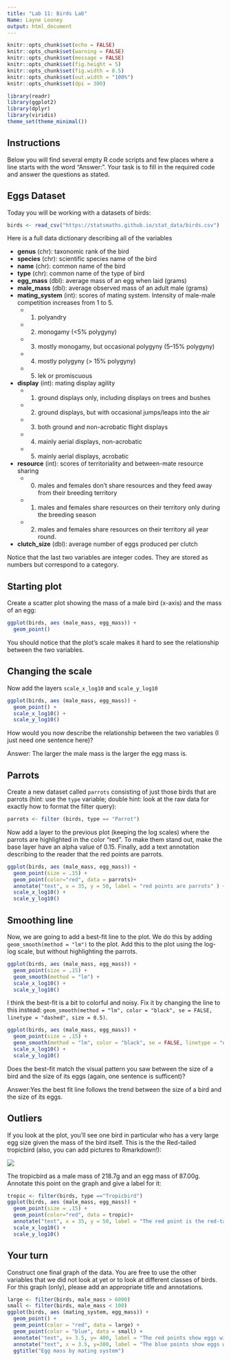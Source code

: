 ---
title: "Lab 11: Birds Lab"
Name: Layne Looney
output: html_document
---

```{r setup, include=FALSE}
knitr::opts_chunk$set(echo = FALSE)
knitr::opts_chunk$set(warning = FALSE)
knitr::opts_chunk$set(message = FALSE)
knitr::opts_chunk$set(fig.height = 5)
knitr::opts_chunk$set(fig.width = 8.5)
knitr::opts_chunk$set(out.width = "100%")
knitr::opts_chunk$set(dpi = 300)

library(readr)
library(ggplot2)
library(dplyr)
library(viridis)
theme_set(theme_minimal())
```

## Instructions

Below you will find several empty R code scripts and few places where a line
starts with the word "Answer:". Your task is to fill in the required code and
answer the questions as stated.

## Eggs Dataset

Today you will be working with a datasets of birds:

```{r}
birds <- read_csv("https://statsmaths.github.io/stat_data/birds.csv")
```

Here is a full data dictionary describing all of the variables

- **genus** (chr): taxonomic rank of the bird
- **species** (chr): scientific species name of the bird
- **name** (chr): common name of the bird
- **type** (chr): common name of the type of bird
- **egg_mass** (dbl): average mass of an egg when laid (grams)
- **male_mass** (dbl): average observed mass of an adult male (grams)
- **mating_system** (int): scores of mating system. Intensity of male-male competition increases from 1 to 5.
    - (1) polyandry
    - (2) monogamy (<5% polygyny)
    - (3) mostly monogamy, but occasional polygyny (5–15% polygyny)
    - (4) mostly polygyny (> 15% polygyny)
    - (5) lek or promiscuous
- **display** (int): mating display agility
    - (1) ground displays only, including displays on trees and bushes
    - (2) ground displays, but with occasional jumps/leaps into the air
    - (3) both ground and non-acrobatic flight displays
    - (4) mainly aerial displays, non-acrobatic
    - (5) mainly aerial displays, acrobatic
- **resource** (int): scores of territoriality and between-mate resource sharing
    - (0) males and females don't share resources and they feed away from their breeding territory
    - (1) males and females share resources on their territory only during the breeding season
    - (2) males and females share resources on their territory all year round.
- **clutch_size** (dbl): average number of eggs produced per clutch

Notice that the last two variables are integer codes. They are stored as numbers but
correspond to a category.

## Starting plot

Create a scatter plot showing the mass of a male bird (x-axis) and the mass of an egg:

```{r}
ggplot(birds, aes (male_mass, egg_mass)) +
  geom_point()
```

You should notice that the plot's scale makes it hard to see the relationship between the two variables.

## Changing the scale

Now add the layers `scale_x_log10` and `scale_y_log10`

```{r}
ggplot(birds, aes (male_mass, egg_mass)) +
  geom_point() +
  scale_x_log10() +
  scale_y_log10()
```

How would you now describe the relationship between the two variables (I just need one sentence here)?

Answer: The larger the male mass is the larger the egg mass is. 

## Parrots

Create a new dataset called `parrots` consisting of just those birds that are
parrots (hint: use the `type` variable; double hint: look at the raw data for
exactly how to format the filter query):

```{r}
parrots <- filter (birds, type == "Parrot")
```

Now add a layer to the previous plot (keeping the log scales) where the parrots are highlighted in the
color "red". To make them stand out, make the base layer have an alpha value of 0.15. Finally, add
a text annotation describing to the reader that the red points are parrots.

```{r}
ggplot(birds, aes (male_mass, egg_mass)) +
  geom_point(size = .15) +
  geom_point(color="red", data = parrots)+
  annotate("text", x = 35, y = 50, label = "red points are parrots" ) +
  scale_x_log10() +
  scale_y_log10()
```

## Smoothing line

Now, we are going to add a best-fit line to the plot. We do this by adding `geom_smooth(method = "lm")` to
the plot. Add this to the plot using the log-log scale, but without highlighting the parrots.

```{r}
ggplot(birds, aes (male_mass, egg_mass)) +
  geom_point(size = .15) +
  geom_smooth(method = "lm") +
  scale_x_log10() +
  scale_y_log10()
```

I think the best-fit is a bit to colorful and noisy. Fix it by changing the line to this instead:
`geom_smooth(method = "lm", color = "black", se = FALSE, linetype = "dashed", size = 0.5)`.

```{r}
ggplot(birds, aes (male_mass, egg_mass)) +
  geom_point(size = .15) +
  geom_smooth(method = "lm", color = "black", se = FALSE, linetype = "dashed", size = 0.5) +
  scale_x_log10() +
  scale_y_log10()
```

Does the best-fit match the visual pattern you saw between the size of a bird and the size of its eggs (again,
one sentence is sufficent)?

Answer:Yes the best fit line follows the trend between the size of a bird and the size of its eggs. 

## Outliers

If you look at the plot, you'll see one bird in particular who has a very large egg size given the mass of
the bird itself. This is the the Red-tailed tropicbird (also, you can add pictures to Rmarkdown!):

![](https://upload.wikimedia.org/wikipedia/commons/thumb/4/47/Red-tailed_Tropicbird_RWD2.jpg/640px-Red-tailed_Tropicbird_RWD2.jpg)

The tropicbird as a male mass of 218.7g and an egg mass of 87.00g. Annotate this point on the graph and give a label for
it:

```{r}
tropic <- filter(birds, type =="Tropicbird")
ggplot(birds, aes (male_mass, egg_mass)) +
  geom_point(size = .15) +
  geom_point(color="red", data = tropic)+
  annotate("text", x = 35, y = 50, label = "The red point is the red-tailed tropicbird" ) +
  scale_x_log10() +
  scale_y_log10()
```

## Your turn

Construct one final graph of the data. You are free to use the other variables that we did not look at yet or to look at
different classes of birds. For this graph (only), please add an appropriate title and annotations.

```{r}
large <- filter(birds, male_mass > 6000)
small <- filter(birds, male_mass < 100)
ggplot(birds, aes (mating_system, egg_mass)) +
  geom_point() +
  geom_point(color = "red", data = large) +
  geom_point(color = "blue", data = small) +
  annotate("text", x= 3.5, y= 400, label = "The red points show eggs with male birds larger than 6000 grams")+
  annotate("text", x = 3.5, y=300, label = "The blue points show eggs with male birds smaller than 100 grams") +
  ggtitle("Egg mass by mating system")
  
```












